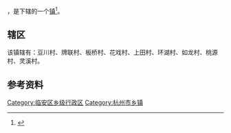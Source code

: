{{中国乡级行政区|33/01/85/115/000
| 电话区号 = 571
}}

'''{{PAGENAMEBASE}}'''，是{{PRC admin/fullname|33/01/85/115/000|3}}下辖的一个[[行政建制镇|镇]]<ref>{{PRC admin/ref sgc|{{PRC admin/parent|33/01/85/115/000}}}}</ref>。

==辖区==
该镇辖有：豆川村、牌联村、板桥村、花戏村、上田村、环湖村、如龙村、桃源村、灵溪村。

== 参考资料 ==
{{reflist}}

{{临安市行政区划}}
[[Category:临安区乡级行政区|Category:临安区乡级行政区]]
[[Category:杭州市乡镇|Category:杭州市乡镇]]